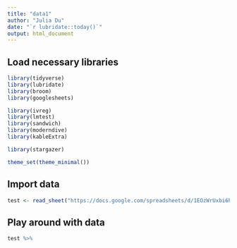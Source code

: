 ```yaml
---
title: "data1"
author: "Julia Du"
date: "`r lubridate::today()`"
output: html_document
---
```


## Load necessary libraries
```r
library(tidyverse)
library(lubridate)
library(broom)
library(googlesheets)

library(ivreg)
library(lmtest)
library(sandwich)
library(moderndive)
library(kableExtra)

library(stargazer)

theme_set(theme_minimal())
```

## Import data
```r
test <- read_sheet("https://docs.google.com/spreadsheets/d/1EOzWrUxbi6h-fQwcdvLzLyAziyejw3cSYbZWp7WV_1M/edit#gid=113582572", sheet = 2)

```

## Play around with data
```r
test %>%
```




